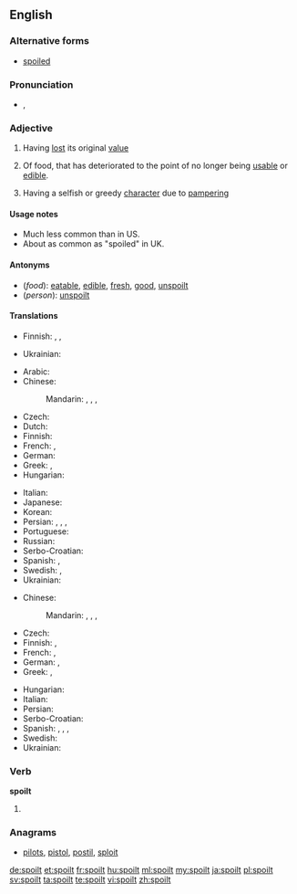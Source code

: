 ==English==

===Alternative forms===
* [[spoiled]]

===Pronunciation===
* {{enPR|spoilt}}, {{IPA|/spɔɪlt/|lang=en}}

===Adjective===
{{en-adj}} {{qualifier|UK spelling}}

# {{context|UK|lang=en}} Having [[lost]] its original [[value]]
# Of food, that has deteriorated to the point of no longer being [[usable]] or [[edible]].
# {{context|of a person, usually a child|lang=en}} Having a selfish or greedy [[character]] due to [[pamper]]ing

====Usage notes====
* Much less common than {{term|spoiled}} in US.
* About as common as "spoiled" in UK.

====Antonyms====
* (''food''): [[eatable]], [[edible]], [[fresh]], [[good]], [[unspoilt]]
* (''person''): [[unspoilt]]

====Translations====
{{trans-top|having lost its original value}}
* Finnish: {{t|fi|pilattu}}, {{t+|fi|pilaantunut}}, {{t+|fi|pilalla}}
{{trans-mid}}
* Ukrainian: {{t|uk|зіпсований|tr=zipsóvanyj|sc=Cyrl}}
{{trans-bottom}}

{{trans-top|food: rendered unusable or inedible}}
* Arabic: {{t|ar|مدلل|tr=mudállal}}
* Chinese:
*: Mandarin: {{t+|cmn|腐敗|sc=Hani}}, {{t+|cmn|腐败|tr=fǔbài|sc=Hani}}, {{t+|cmn|壞|sc=Hani}}, {{t+|cmn|坏|tr=huài|sc=Hani}}
* Czech: {{t|cs|zkažený}}
* Dutch: {{t+|nl|bedorven}}
* Finnish: {{t+|fi|pilaantunut}}
* French: {{t+|fr|gâté}}, {{t+|fr|pourri|m}}
* German: {{t+|de|verdorben}}
* Greek: {{t+|el|χαλασμένος|sc=Grek}}, {{t+|el|αλλοιωμένος|sc=Grek}}
* Hungarian: {{t+|hu|romlott}}
{{trans-mid}}
* Italian: {{t|it|guastato}}
* Japanese: {{t|ja|腐った|tr=くさった, kusatta}}
* Korean: {{t|ko|썩은|tr=sseogeun}}
* Persian: {{t+|fa|تباه|tr=tabāh}}, {{t|fa|پوسده|tr=pusidah}}, {{t+|fa|ترشیده|tr=torşidah}}, {{t+|fa|خراب|tr=kharāb}}
* Portuguese: {{t+|pt|estragado}}
* Russian: {{t+|ru|испорченный|tr=ispórčennyj}}
* Serbo-Croatian: {{t|sh|покварено|n|tr=pokvareno|sc=Cyrl}}
* Spanish: {{t+|es|estropeado}}, {{t+|es|podrido}}
* Swedish: {{t+|sv|förstörd}}, {{t+|sv|skämd}}
* Ukrainian: {{t|uk|зіпсований|tr=zipsóvanyj|sc=Cyrl}}
{{trans-bottom}}

{{trans-top|of a child}}
* Chinese:
*: Mandarin: {{t+|cmn|寵壞|sc=Hani}}, {{t|cmn|宠坏|tr=chǒnghuài|sc=Hani}}, {{t|cmn|溺愛|sc=Hani}}, {{t+|cmn|溺爱|tr=nì'ài|sc=Hani}}
* Czech: {{t|cs|rozmazlený}}
* Finnish: {{t+|fi|hemmoteltu}}, {{t|fi|poispilattu}}
* French: {{t+|fr|gâté|m}}, {{t+|fr|pourri|m}}
* German: {{t+|de|verwöhnt}}, {{t+|de|verzogen}}
* Greek: {{t+|el|κακομαθημένος|sc=Grek}}, {{t+|el|καλομαθημένος|sc=Grek}}
{{trans-mid}}
* Hungarian: {{t|hu|elkényeztetett}}
* Italian: {{t+|it|viziato}}
* Persian: {{t+|fa|لوس|tr=lus|sc=fa-Arab}}
* Serbo-Croatian: {{t|sh|размажено|n|tr=razmaženo|sc=Cyrl}}
* Spanish: {{t+|es|mimado|m}}, {{t+|es|regalón}}, {{t+|es|consentido}}, {{t+|es|malcriado}}
* Swedish: {{t|sv|bortskämd}}
* Ukrainian: {{t|uk|зіпсований|tr=zipsóvanyj|sc=Cyrl}}
{{trans-bottom}}

===Verb===
'''spoilt'''

# {{en-past of|spoil}}

===Anagrams===
* [[pilots#English|pilots]], [[pistol#English|pistol]], [[postil#English|postil]], [[sploit#English|sploit]]

[[de:spoilt]]
[[et:spoilt]]
[[fr:spoilt]]
[[hu:spoilt]]
[[ml:spoilt]]
[[my:spoilt]]
[[ja:spoilt]]
[[pl:spoilt]]
[[sv:spoilt]]
[[ta:spoilt]]
[[te:spoilt]]
[[vi:spoilt]]
[[zh:spoilt]]
